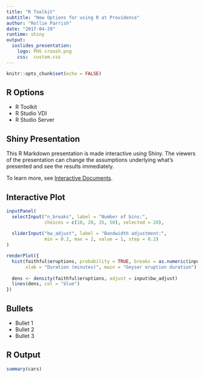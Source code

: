 ```yaml
---
title: "R Toolkit"
subtitle: "New Options for using R at Providence"
author: "Rollie Parrish"
date: "2017-04-29"
runtime: shiny
output: 
  ioslides_presentation:
    logo: PHS croosh.png
    css:  custom.css
---
```


```r
knitr::opts_chunk$set(echo = FALSE)
```

## R Options

- R Toolkit 
- R Studio VDI
- R Studio Server


## Shiny Presentation

This R Markdown presentation is made interactive using Shiny. The viewers of the presentation can change the assumptions underlying what's presented and see the results immediately. 

To learn more, see [Interactive Documents](http://rmarkdown.rstudio.com/authoring_shiny.html).

## Interactive Plot

```r
inputPanel(
  selectInput("n_breaks", label = "Number of bins:",
              choices = c(10, 20, 35, 50), selected = 20),
  
  sliderInput("bw_adjust", label = "Bandwidth adjustment:",
              min = 0.2, max = 2, value = 1, step = 0.2)
)

renderPlot({
  hist(faithful$eruptions, probability = TRUE, breaks = as.numeric(input$n_breaks),
       xlab = "Duration (minutes)", main = "Geyser eruption duration")
  
  dens <- density(faithful$eruptions, adjust = input$bw_adjust)
  lines(dens, col = "blue")
})
```

## Bullets

- Bullet 1
- Bullet 2
- Bullet 3

## R Output

```r
summary(cars)
```


